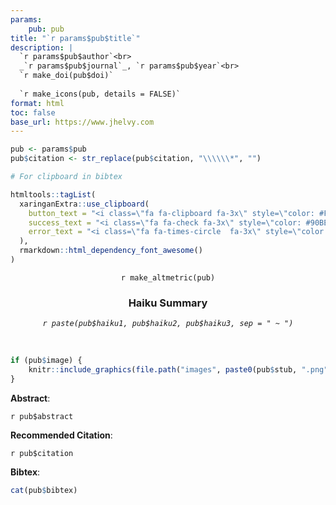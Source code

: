 ```yaml
---
params: 
    pub: pub
title: "`r params$pub$title`"
description: |
  `r params$pub$author`<br>
  _`r params$pub$journal`_, `r params$pub$year`<br>
  `r make_doi(pub$doi)`
  
  `r make_icons(pub, details = FALSE)`
format: html
toc: false
base_url: https://www.jhelvy.com
---
```


```r
pub <- params$pub
pub$citation <- str_replace(pub$citation, "\\\\\\*", "")

# For clipboard in bibtex

htmltools::tagList(
  xaringanExtra::use_clipboard(
    button_text = "<i class=\"fa fa-clipboard fa-3x\" style=\"color: #FFF\"></i>",
    success_text = "<i class=\"fa fa-check fa-3x\" style=\"color: #90BE6D\"></i>",
    error_text = "<i class=\"fa fa-times-circle  fa-3x\" style=\"color: #F94144\"></i>"
  ),
  rmarkdown::html_dependency_font_awesome()
)
```

<center>

`r make_altmetric(pub)`

### Haiku Summary

_`r paste(pub$haiku1, pub$haiku2, pub$haiku3, sep = " ~ ")`_

</center>

<br>

```r
if (pub$image) {
    knitr::include_graphics(file.path("images", paste0(pub$stub, ".png")))
}
```

**Abstract**:

`r pub$abstract`

**Recommended Citation**:

`r pub$citation`

**Bibtex**:

```r
cat(pub$bibtex)
```

